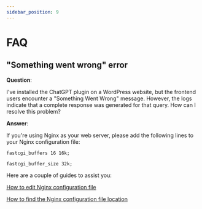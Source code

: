 ```yaml
---
sidebar_position: 9
---
```


# FAQ

## "Something went wrong" error

**Question**:

I've installed the ChatGPT plugin on a WordPress website, but the frontend users encounter a "Something Went Wrong" message. However, the logs indicate that a complete response was generated for that query. How can I resolve this problem?

**Answer**:

If you're using Nginx as your web server, please add the following lines to your Nginx configuration file:

```fastcgi_buffers 16 16k;```

```fastcgi_buffer_size 32k;```

Here are a couple of guides to assist you:

[How to edit Nginx configuration file](https://www.geekbits.io/nginx-configuration-guide/)

[How to find the Nginx configuration file location](https://help.dreamhost.com/hc/en-us/articles/216455077-Nginx-configuration-file-locations)